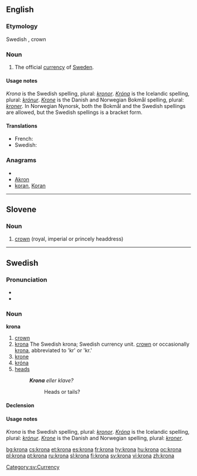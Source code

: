 {{also|króna|kröna}}
==English==

===Etymology===
Swedish ''{{l|sv|krona}}'', crown

===Noun===
{{en-noun|kron|or}}

# The official [[currency]] of [[Sweden]].

====Usage notes====
''Krona'' is the Swedish spelling, plural: ''[[kronor]]''.  ''[[króna|Króna]]'' is the Icelandic spelling, plural: ''[[krónur]]''.  ''[[Krone]]'' is the Danish and Norwegian Bokmål spelling, plural: ''[[kroner]]''. In Norwegian Nynorsk, both the Bokmål and the Swedish spellings are allowed, but the Swedish spellings is a bracket form.

====Translations====
* French: {{t+|fr|couronne|f}}
* Swedish: {{t+|sv|krona|c}}

===Anagrams===
* {{alphagram|aknor}}
* [[Akron#English|Akron]]
* [[koran#English|koran]], [[Koran#English|Koran]]

----

==Slovene==

===Noun===
{{infl|sl|noun|g=f}}

# [[crown]] (royal, imperial or princely headdress)

{{tbot entry|Slovene|crown|2008|April|sl}}

----

==Swedish==

===Pronunciation===
* {{IPA|/ˈkruːˌna/|lang=sv}}
*{{audio|Sv-krona.ogg|audio}}

===Noun===
'''krona'''

# [[crown]]
# [[krona#Engilish|krona]] The Swedish krona; Swedish currency unit. [[crown]] or occasionally [[krona#English|krona]], abbreviated to 'kr' or 'kr.'
# [[krone]] {{italbrac|Danish and Norwegian currencies}}
# [[króna]] {{italbrac|currencies}}
# [[heads]] {{italbrac|of a coin}}
#: '''''Krona''' eller klave?''
#:: Heads or tails?

====Declension====
{{sv-noun-reg-or|kron}}

====Usage notes====
''Krona'' is the Swedish spelling, plural: ''[[kronor]]''.  ''[[Króna]]'' is the Icelandic spelling, plural: ''[[krónur]]''.  ''[[Krone]]'' is the Danish and Norwegian spelling, plural: ''[[kroner]]''.

[[Category:sv:Currency]]

[[bg:krona]]
[[cs:krona]]
[[et:krona]]
[[es:krona]]
[[fr:krona]]
[[hy:krona]]
[[hu:krona]]
[[oc:krona]]
[[pl:krona]]
[[pt:krona]]
[[ru:krona]]
[[sl:krona]]
[[fi:krona]]
[[sv:krona]]
[[vi:krona]]
[[zh:krona]]